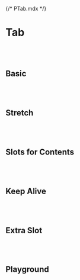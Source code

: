 {/* PTab.mdx */}



<Meta of={PTabStories} />


# Tab
<br/>
<br/>

## Basic
<Canvas of={PTabStories.Basic} />

<br/>
<br/>

## Stretch
<Canvas of={PTabStories.Stretch} />

<br/>
<br/>

## Slots for Contents
<Canvas of={PTabStories.SlotsforContents} />

<br/>
<br/>

## Keep Alive
<Canvas of={PTabStories.KeepAlive} />

<br/>
<br/>

## Extra Slot
<Canvas of={PTabStories.ExtraSlot} />

<br/>
<br/>

## Playground
<Canvas of={PTabStories.Playground} />
<Controls of={PTabStories.Playground} />

<br/>
<br/>
